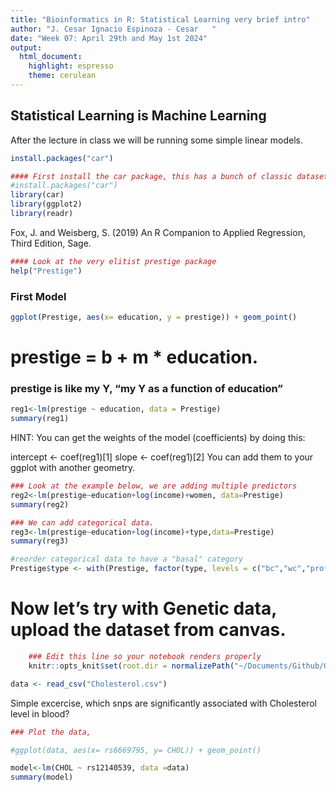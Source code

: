```yaml
---
title: "Bioinformatics in R: Statistical Learning very brief intro"
author: "J. Cesar Ignacio Espinoza - Cesar   "
date: "Week 07: April 29th and May 1st 2024"
output: 
  html_document: 
    highlight: espresso
    theme: cerulean
---
```


## Statistical Learning is Machine Learning

After the lecture in class we will be running some simple linear models.

```r
install.packages("car")
```


```r
#### First install the car package, this has a bunch of classic datasets used when learning ML.
#install.packages("car")
library(car)
library(ggplot2)
library(readr)
```

Fox, J. and Weisberg, S. (2019) An R Companion to Applied Regression, Third Edition, Sage.

```r
#### Look at the very elitist prestige package
help("Prestige")
```

### First Model 

```r
ggplot(Prestige, aes(x= education, y = prestige)) + geom_point()
```

# prestige = b + m * education.

### prestige is like my Y, "my Y as a function of education"
```r
reg1<-lm(prestige ~ education, data = Prestige)
summary(reg1)
```
HINT: You can get the weights of the model (coefficients) by doing this:

intercept <- coef(reg1)[1]
slope <- coef(reg1)[2]
You can add them to your ggplot with another geometry.

```r
### Look at the example below, we are adding multiple predictors
reg2<-lm(prestige~education+log(income)+women, data=Prestige)
summary(reg2)
```

```r
### We can add categorical data.
reg3<-lm(prestige~education+log(income)+type,data=Prestige)
summary(reg3)
```

```r
#reorder categorical data to have a "basal" category 
Prestige$type <- with(Prestige, factor(type, levels = c("bc","wc","prof")))
```

# Now let's try with Genetic data, upload the dataset from canvas.


```r
    ### Edit this line so your notebook renders properly
    knitr::opts_knit$set(root.dir = normalizePath("~/Documents/Github/GENE5130-Notebooks/Data")) 
```

```r
data <- read_csv("Cholesterol.csv")
```

Simple excercise, which snps are significantly associated with Cholesterol level in blood?

```r
### Plot the data, 

#ggplot(data, aes(x= rs6669795, y= CHOL)) + geom_point()

model<-lm(CHOL ~ rs12140539, data =data)
summary(model)

```


